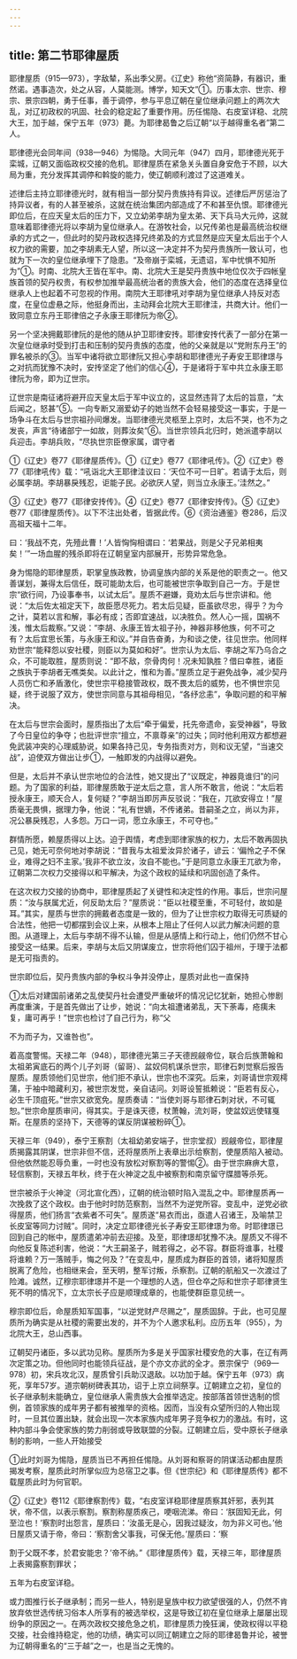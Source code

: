 ```yaml
---
---
---
```

title: 第二节耶律屋质
---



耶律屋质（915—973），字敌辇，系出季父房。《辽史》称他“资简静，有器识，重然诺。遇事造次，处之从容，人莫能测。博学，知天文”①。历事太宗、世宗、穆宗、景宗四朝，勇于任事，善于调停，参与平息辽朝在皇位继承问题上的两次大乱，对辽初政权的巩固、社会的稳定起了重要作用。历任惕隐、右皮室详稳、北院大王，加于越，保宁五年（973）薨。为耶律曷鲁之后辽朝“以于越得重名者”第二人。

耶律德光会同年间（938—946）为惕隐。大同元年（947）四月，耶律德光死于栾城，辽朝又面临政权交接的危机。耶律屋质在紧急关头置自身安危于不顾，以大局为重，充分发挥其调停和斡旋的能力，使辽朝顺利渡过了这道难关。

述律后主持立耶律德光时，就有相当一部分契丹贵族持有异议。述律后严厉惩治了持异议者，有的人甚至被杀，这就在统治集团内部造成了不和甚至仇恨。耶律德光即位后，在应天皇太后的压力下，又立幼弟李胡为皇太弟、天下兵马大元帅，这就意味着耶律德光将以李胡为皇位继承人。在游牧社会，以兄传弟也是最高统治权继承的方式之一，但此时的契丹政权选择兄终弟及的方式显然是应天皇太后出于个人权力欲的需要，加之李胡素无人望，所以这一决定并不为契丹贵族所一致认可，也就为下一次的皇位继承埋下了隐患。“及帝崩于栾城，无遗诏，军中忧惧不知所为”①。时南、北院大王皆在军中。南、北院大王是契丹贵族中地位仅次于四帐皇族首领的契丹权贵，有权参加推举最高统治者的贵族大会，他们的态度在选择皇位继承人上也起着不可忽视的作用。南院大王耶律吼对李胡为皇位继承人持反对态度，在皇位虚悬之际，他挺身而出，主动拜会北院大王耶律洼，共商大计。他们一致同意立东丹王耶律倍之子永康王耶律阮为帝②。

另一个坚决拥戴耶律阮的是他的随从护卫耶律安抟。耶律安抟代表了一部分在第一次皇位继承时受到打击和压制的契丹贵族的态度，他的父亲就是以“党附东丹王”的罪名被杀的③。当军中诸将欲立耶律阮又担心李胡和耶律德光子寿安王耶律璟与之对抗而犹豫不决时，安抟坚定了他们的信心④，于是诸将于军中共立永康王耶律阮为帝，即为辽世宗。

辽世宗是南征诸将避开应天皇太后于军中议立的，这显然违背了太后的旨意，“太后闻之，怒甚”⑤。一向专断又溺爱幼子的她当然不会轻易接受这一事实，于是一场争斗在太后与世宗祖孙间爆发。当耶律德光灵柩至上京时，太后不哭，也不为之发丧，声言“待诸部宁一如故，则葬汝矣”⑥。当世宗领兵北归时，她派遣李胡以兵迎击。李胡兵败，“尽执世宗臣僚家属，谓守者

①《辽史》卷77《耶律屋质传》。①《辽史》卷77《耶律吼传》。②《辽史》卷77《耶律吼传》载：“吼诣北大王耶律洼议曰：‘天位不可一日旷。若请于太后，则必属李胡。李胡暴戾残忍，讵能子民。必欲厌人望，则当立永康王。’洼然之。”

③《辽史》卷77《耶律安抟传》。④《辽史》卷77《耶律安抟传》。⑤《辽史》卷77《耶律屋质传》。以下不注出处者，皆据此传。⑥《资治通鉴》卷286，后汉高祖天福十二年。

曰：‘我战不克，先殪此曹！’人皆恟恟相谓曰：‘若果战，则是父子兄弟相夷矣！’”一场血腥的残杀即将在辽朝皇室内部展开，形势异常危急。

身为惕隐的耶律屋质，职掌皇族政教，协调皇族内部的关系是他的职责之一。他又善谋划，兼得太后信任，既可能助太后，也可能被世宗争取到自己一方。于是世宗“欲行间，乃设事奉书，以试太后”。屋质不避嫌，竟劝太后与世宗讲和。他说：“太后佐太祖定天下，故臣愿尽死力。若太后见疑，臣虽欲尽忠，得乎？为今之计，莫若以言和解，事必有成；否即宜速战，以决胜负。然人心一摇，国祸不浅，惟太后裁察。”又说：“李胡、永康王皆太祖子孙，神器非移他族，何不可之有？太后宜思长策，与永康王和议。”并自告奋勇，为和谈之使，往见世宗。他同样劝世宗“能释怨以安社稷，则臣以为莫如和好”。世宗认为太后、李胡之军乃乌合之众，不可能取胜，屋质则说：“即不敌，奈骨肉何！况未知孰胜？借曰幸胜，诸臣之族执于李胡者无噍类矣。以此计之，惟和为善。”屋质立足于避免战争，减少契丹人员伤亡和矛盾激化，使世宗平稳接管政权，既不畏太后的威势，也不惧世宗见疑，终于说服了双方，使世宗同意与其祖母相见，“各纾忿恚”，争取问题的和平解决。

在太后与世宗会面时，屋质指出了太后“牵于偏爱，托先帝遗命，妄受神器”，导致了今日皇位的争夺；也批评世宗“擅立，不禀尊亲”的过失；同时他利用双方都想避免武装冲突的心理威胁说，如果各持己见，专务指责对方，则和议无望，“当速交战”，迫使双方做出让步①，一触即发的内战得以避免。

但是，太后并不承认世宗地位的合法性，她又提出了“议既定，神器竟谁归”的问题。为了国家的利益，耶律屋质敢于逆太后之意，言人所不敢言，他说：“太后若授永康王，顺天合人，复何疑？”李胡当即厉声反驳说：“我在，兀欲安得立！”屋质毫无畏惧，据理力争，他说：“礼有世嫡，不传诸弟。昔嗣圣之立，尚以为非，况公暴戾残忍，人多怨。万口一词，愿立永康王，不可夺也。”

群情所愿，赖屋质得以上达。迫于舆情，考虑到耶律家族的权力，太后不敢再固执己见，她无可奈何地对李胡说：“昔我与太祖爱汝异於诸子，谚云：‘偏怜之子不保业，难得之妇不主家。’我非不欲立汝，汝自不能也。”于是同意立永康王兀欲为帝，辽朝第二次权力交接得以和平解决，为这个政权的延续和巩固创造了条件。

在这次权力交接的协商中，耶律屋质起了关键性和决定性的作用。事后，世宗问屋质：“汝与朕属尤近，何反助太后？”屋质说：“臣以社稷至重，不可轻付，故如是耳。”其实，屋质与世宗的拥戴者态度是一致的，但为了让世宗权力取得无可质疑的合法性，他把一切都摆到会议上来，从根本上阻止了任何人以武力解决问题的意图。从道理上，太后与李胡不得不认输，但是从感情上和行动上，他们仍然不甘心接受这一结果。后来，李胡与太后又阴谋废立，世宗将他们囚于祖州，于理于法都是无可指责的。

世宗即位后，契丹贵族内部的争权斗争并没停止，屋质对此也一直保持

①太后对建国前诸弟之乱使契丹社会遭受严重破坏的情况记忆犹新，她担心惨剧再度重演，于是首先做出了让步，她说：“向太祖遭诸弟乱，天下荼毒，疮痍未复，庸可再乎！”世宗也检讨了自己行为，称“父

不为而子为，又谁咎也”。

着高度警惕。天禄二年（948），耶律德光第三子天德觊觎帝位，联合后族萧翰和太祖弟寅底石的两个儿子刘哥（留哥）、盆奴伺机谋杀世宗，耶律石刺觉察后报告屋质。屋质领他们见世宗，他们拒不承认，世宗也不深究。后来，刘哥请世宗观樗蒲，于袖中暗藏利刃，被世宗发觉，亲自诘问。刘哥设誓抵赖说：“臣若有反心，必生千顶疽死。”世宗又欲宽免。屋质奏请：“当使刘哥与耶律石刺对状，不可辄恕。”世宗命屋质审问，得其实。于是诛天德，杖萧翰，流刘哥，使盆奴远使辖戛斯。在屋质的坚持下，天德等的谋反阴谋被粉碎①。

天禄三年（949），泰宁王察割（太祖幼弟安端子，世宗堂叔）觊觎帝位，耶律屋质揭露其阴谋，世宗非但不信，还将屋质所上表章出示给察割，使屋质陷入被动。但他依然能忍辱负重，一时也没有放松对察割等的警惕②。由于世宗麻痹大意，轻信察割，天禄五年秋，终于在火神淀之乱中被察割和南京留守牒腊等杀死。

世宗被杀于火神淀（河北宣化西），辽朝的统治顿时陷入混乱之中。耶律屋质再一次挽救了这个政权。由于他时时防范察割，当然不为逆党所容。变乱中，逆党必欲得屋质，他们扬言“衣紫者不可失”。屋质遂“易衣而出，亟遣人召诸王，及喻禁卫长皮室等同力讨贼”。同时，决定立耶律德光长子寿安王耶律璟为帝。时耶律璟已回到自己的帐中，屋质遣弟冲前去迎接。及至，耶律璟却犹豫不决。屋质又不得不向他反复陈述利害，他说：“大王嗣圣子，贼若得之，必不容。群臣将谁事，社稷将谁赖？万一落贼手，悔之何及？”在变乱中，屋质成为群臣的首领，诸将知屋质脱离了危险，也相继来会，至天明，整军讨叛，杀察割。辽朝的航船又一次渡过了险滩。诚然，辽穆宗耶律璟并不是一个理想的人选，但仓卒之际和世宗子耶律贤生死不明的情况下，立太宗长子应是顺理成章的，也能使群臣意见统一。

穆宗即位后，命屋质知军国事，“以逆党财产尽赐之”，屋质固辞。于此，也可见屋质所为确实是从社稷的需要出发的，并不为个人邀求私利。应历五年（955），为北院大王，总山西事。

辽朝契丹诸臣，多以武功见称。屋质所为多是关乎国家社稷安危的大事，在辽有两次定策之功。但他同时也能领兵征战，是个亦文亦武的全才。景宗保宁（969—978）初，宋兵攻北汉，屋质曾引兵助汉退敌。以功加于越。保宁五年（973）病死，享年57岁。道宗朝树碑表其功，诏于上京立祠祭享。辽朝建立之初，皇位的长子继承制未能确立，皇位继承人需贵族大会推举选定。按部落首领世选制的惯例，首领家族的成年男子都有被推举的资格。因而，当没有众望所归的人物出现时，一旦其位置出缺，就会出现一次本家族内成年男子竞争权力的激战。有时，这种内部斗争会使家族的势力削弱或导致联盟的分裂。辽朝建立后，受中原长子继承制的影响，一些人开始接受

①此时刘哥为惕隐，屋质当已不再担任惕隐。从刘哥和察哥的阴谋活动都由屋质揭发考察，屋质此时所掌似应为总宿卫之事。但《世宗纪》和《耶律屋质传》都不载屋质此时为何官职。

②《辽史》卷112《耶律察割传》载，“右皮室详稳耶律屋质察其奸邪，表列其状，帝不信，以表示察割。察割称屋质疾己，哽咽流涕。帝曰：‘朕固知无此，何至泣也！’察割时出怨言，屋质曰：‘汝虽无是心，因我过疑汝，勿为非义可也。’他日屋质又请于帝，帝曰：‘察割舍父事我，可保无他。’屋质曰：‘察

割于父既不孝，於君安能忠？’帝不纳。”《耶律屋质传》载，天禄三年，耶律屋质上表揭露察割罪状；

五年为右皮室详稳。

或力图推行长子继承制；而另一些人，特别是皇族中权力欲望很强的人，仍然不肯放弃依世选传统习俗本人所享有的被选举权，这是导致辽初在皇位继承上屡屡出现纷争的原因之一。在两次政权交接危急之机，耶律屋质力挽狂澜，使政权得以平稳交接，社会维持稳定，他的功绩，确实可以同辽朝建立之际的耶律曷鲁并论，被誉为辽朝得重名的“三于越”之一，也是当之无愧的。